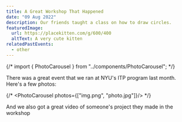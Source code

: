 ```yaml
---
title: A Great Workshop That Happened
date: "09 Aug 2022"
description: Our friends taught a class on how to draw circles.
featuredImage:
  url: https://placekitten.com/g/600/400
  altText: A very cute kitten
relatedPastEvents:
  - other
---
```


{/* import { PhotoCarousel } from "../components/PhotoCarousel"; */}

There was a great event that we ran at NYU's ITP program last month. Here's a few photos:

{/* <PhotoCarousel photos={["img.png", "photo.jpg"]}/> */}

And we also got a great video of someone's project they made in the workshop
